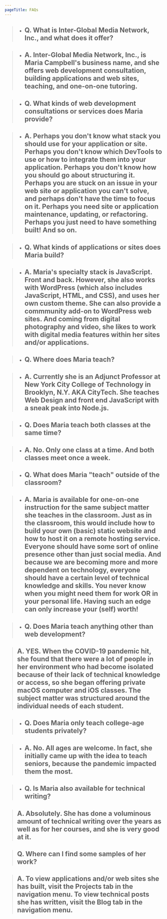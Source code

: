```yaml
---
pageTitle: FAQs
---
```


> -   ## Q. <b className="faqs-b text-base">**What is Inter-Global Media Network, Inc., and what does it offer?**</b>

> -   ## A. <b className="faqs-b text-base">Inter-Global Media Network, Inc., is Maria Campbell's business name, and she offers web development consultation, building applications and web sites, teaching, and one-on-one tutoring.</b>

> -   ## Q. <b className="faqs-b text-base">**What kinds of web development consultations or services does Maria provide?**</b>

> -   ## A. <b className="faqs-b text-base">Perhaps you don't know what stack you should use for your application or site. Perhaps you don't know which DevTools to use or how to integrate them into your application. Perhaps you don't know how you should go about structuring it. Perhaps you are stuck on an issue in your web site or application you can't solve, and perhaps don't have the time to focus on it. Perhaps you need site or application maintenance, updating, or refactoring. Perhaps you just need to have something built! And so on.</b>

> -   ## Q. <b className="faqs-b text-base">**What kinds of applications or sites does Maria build?**</b>

> -   ## A. <b className="faqs-b text-base">Maria's specialty stack is JavaScript. Front and back. However, she also works with WordPress (which also includes JavaScript, HTML, and CSS), and uses her own custom theme. She can also provide a commmunity add-on to WordPress web sites. And coming from digital photography and video, she likes to work with digital media features within her sites and/or applications.</b>

> -   ## Q. <b className="faqs-b text-base">**Where does Maria teach?**</b>

> -   ## A. <b className="faqs-b text-base">Currently she is an Adjunct Professor at New York City College of Technology in Brooklyn, N.Y. AKA CityTech. She teaches Web Design and front end JavaScript with a sneak peak into Node.js.</b>

> -   ## Q. <b className="faqs-b text-base">**Does Maria teach both classes at the same time?**</b>

> -   ## A. <b className="faqs-b text-base">No. Only one class at a time. And both classes meet once a week.</b>

> -   ## Q. <b className="faqs-b text-base">**What does Maria "teach" outside of the classroom?**</b>

> -   ## A. <b className="faqs-b text-base">Maria is available for one-on-one instruction for the same subject matter she teaches in the classroom. Just as in the classroom, this would include how to build your own (basic) static website and how to host it on a remote hosting service. Everyone should have some sort of online presence other than just social media. And because we are becoming more and more dependent on technology, everyone should have a certain level of technical knowledge and skills. You never know when you might need them for work OR in your personal life. Having such an edge can only increase your (self) worth!</b>

> -   ## Q. <b className="faqs-b text-base">**Does Maria teach anything other than web development?**</b>

> ## A. <b className="faqs-b text-base">YES. When the COVID-19 pandemic hit, she found that there were a lot of people in her environment who had become isolated because of their lack of technical knowledge or access, so she began offering private macOS computer and iOS classes. The subject matter was structured around the individual needs of each student.</b>

> -   ## Q. <b className="faqs-b text-base">**Does Maria only teach college-age students privately?**</b>

> -   ## A. <b className="faqs-b text-base">No. All ages are welcome. In fact, she initially came up with the idea to teach seniors, because the pandemic impacted them the most.</b>

> -   ## Q. <b className="faqs-b text-base">**Is Maria also available for technical writing?**</b>

> ## A. <b className="faqs-b text-base">**Absolutely**. She has done a voluminous amount of technical writing over the years as well as for her courses, and she is very good at it.</b>

> ## Q. <b className="faqs-b text-base">**Where can I find some samples of her work?**</b>

> ## A. <b className="faqs-b text-base">To view applications and/or web sites she has built, visit the Projects tab in the navigation menu. To view technical posts she has written, visit the Blog tab in the navigation menu.</b>
